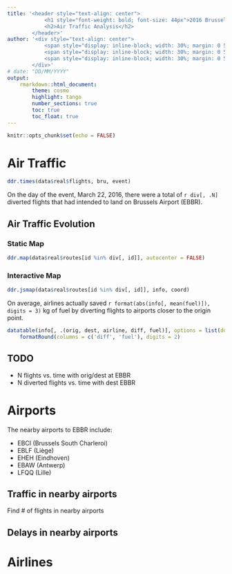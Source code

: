 ```yaml
---
title: '<header style="text-align: center">
			<h1 style="font-weight: bold; font-size: 44px">2016 Brussels Bombings</h1>
			<h2>Air Traffic Analysis</h2>
		</header>'
author: '<div style="text-align: center">
			<span style="display: inline-block; width: 30%; margin: 0 5px">[Ramiro Balado Ordax](https://github.com/Qjammer)</span>
			<span style="display: inline-block; width: 30%; margin: 0 5px">[Alejandro Hernández Rubio](https://github.com/Shyryuu)</span>
			<span style="display: inline-block; width: 30%; margin: 0 5px">[Pol Mesalles Ripoll](https://github.com/polmes)</span>
		</div>'
# date: "DD/MM/YYYY"
output:
    rmarkdown::html_document:
        theme: cosmo
        highlight: tango
        number_sections: true
        toc: true
        toc_float: true
---
```


```r
knitr::opts_chunk$set(echo = FALSE)
```

# Air Traffic

```r
ddr.times(data$real$flights, bru, event)
```

On the day of the event, March 22, 2016, there were a total of `r div[, .N]` diverted flights that had intended to land on Brussels Airport (EBBR).

## Air Traffic Evolution {.tabset .tabset-fade}

### Static Map {-}

```r
ddr.map(data$real$routes[id %in% div[, id]], autocenter = FALSE)
```

### Interactive Map {-}

```r
ddr.jsmap(data$real$routes[id %in% div[, id]], info, coord)
```

On average, airlines actually saved `r format(abs(info[, mean(fuel)]), digits = 3)` kg of fuel by diverting flights to airports closer to the origin point.

```r
datatable(info[, .(orig, dest, airline, diff, fuel)], options = list(dom = 'tp', columnDefs = list(list(className = 'dt-center', targets = '_all'))), colnames = c('Origin', 'Destination', 'Airline', 'Distance Delta (NM)', 'Fuel Delta (kg)')) %>%
	formatRound(columns = c('diff', 'fuel'), digits = 2)
```

## TODO

- N flights vs. time with orig/dest at EBBR
- N diverted flights vs. time with dest EBBR

# Airports

The nearby airports to EBBR include:

- EBCI (Brussels South Charleroi)
- EBLF (Liège)
- EHEH (Eindhoven)
- EBAW (Antwerp)
- LFQQ (Lille)

## Traffic in nearby airports

Find # of flights in nearby airports

## Delays in nearby airports

# Airlines

